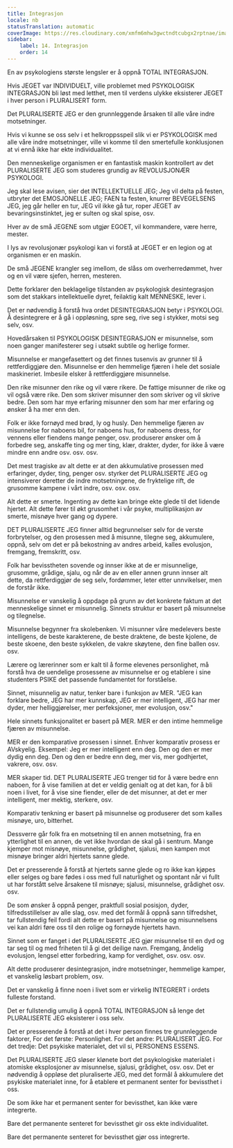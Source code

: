 ```yaml
---
title: Integrasjon
locale: nb
statusTranslation: automatic
coverImage: https://res.cloudinary.com/xmfm6mhw3gwctndtcubgx2rptnae/image/upload/v1740337243/small_cover_educacion_fundamental_a051170f1c.webp
sidebar:
    label: 14. Integrasjon
    order: 14
---
```

En av psykologiens største lengsler er å oppnå TOTAL INTEGRASJON.

Hvis JEGET var INDIVIDUELT, ville problemet med PSYKOLOGISK INTEGRASJON bli løst med letthet, men til verdens ulykke eksisterer JEGET i hver person i PLURALISERT form.

Det PLURALISERTE JEG er den grunnleggende årsaken til alle våre indre motsetninger.

Hvis vi kunne se oss selv i et helkroppsspeil slik vi er PSYKOLOGISK med alle våre indre motsetninger, ville vi komme til den smertefulle konklusjonen at vi ennå ikke har ekte individualitet.

Den menneskelige organismen er en fantastisk maskin kontrollert av det PLURALISERTE JEG som studeres grundig av REVOLUSJONÆR PSYKOLOGI.

Jeg skal lese avisen, sier det INTELLEKTUELLE JEG; Jeg vil delta på festen, utbryter det EMOSJONELLE JEG; FAEN ta festen, knurrer BEVEGELSENS JEG, jeg går heller en tur, JEG vil ikke gå tur, roper JEGET av bevaringsinstinktet, jeg er sulten og skal spise, osv.

Hver av de små JEGENE som utgjør EGOET, vil kommandere, være herre, mester.

I lys av revolusjonær psykologi kan vi forstå at JEGET er en legion og at organismen er en maskin.

De små JEGENE krangler seg imellom, de slåss om overherredømmet, hver og en vil være sjefen, herren, mesteren.

Dette forklarer den beklagelige tilstanden av psykologisk desintegrasjon som det stakkars intellektuelle dyret, feilaktig kalt MENNESKE, lever i.

Det er nødvendig å forstå hva ordet DESINTEGRASJON betyr i PSYKOLOGI. Å desintegrere er å gå i oppløsning, spre seg, rive seg i stykker, motsi seg selv, osv.

Hovedårsaken til PSYKOLOGISK DESINTEGRASJON er misunnelse, som noen ganger manifesterer seg i utsøkt subtile og herlige former.

Misunnelse er mangefasettert og det finnes tusenvis av grunner til å rettferdiggjøre den. Misunnelse er den hemmelige fjæren i hele det sosiale maskineriet. Imbesile elsker å rettferdiggjøre misunnelse.

Den rike misunner den rike og vil være rikere. De fattige misunner de rike og vil også være rike. Den som skriver misunner den som skriver og vil skrive bedre. Den som har mye erfaring misunner den som har mer erfaring og ønsker å ha mer enn den.

Folk er ikke fornøyd med brød, ly og husly. Den hemmelige fjæren av misunnelse for naboens bil, for naboens hus, for naboens dress, for vennens eller fiendens mange penger, osv. produserer ønsker om å forbedre seg, anskaffe ting og mer ting, klær, drakter, dyder, for ikke å være mindre enn andre osv. osv. osv.

Det mest tragiske av alt dette er at den akkumulative prosessen med erfaringer, dyder, ting, penger osv. styrker det PLURALISERTE JEG og intensiverer deretter de indre motsetningene, de fryktelige rift, de grusomme kampene i vårt indre, osv. osv. osv.

Alt dette er smerte. Ingenting av dette kan bringe ekte glede til det lidende hjertet. Alt dette fører til økt grusomhet i vår psyke, multiplikasjon av smerte, misnøye hver gang og dypere.

DET PLURALISERTE JEG finner alltid begrunnelser selv for de verste forbrytelser, og den prosessen med å misunne, tilegne seg, akkumulere, oppnå, selv om det er på bekostning av andres arbeid, kalles evolusjon, fremgang, fremskritt, osv.

Folk har bevisstheten sovende og innser ikke at de er misunnelige, grusomme, grådige, sjalu, og når de av en eller annen grunn innser alt dette, da rettferdiggjør de seg selv, fordømmer, leter etter unnvikelser, men de forstår ikke.

Misunnelse er vanskelig å oppdage på grunn av det konkrete faktum at det menneskelige sinnet er misunnelig. Sinnets struktur er basert på misunnelse og tilegnelse.

Misunnelse begynner fra skolebenken. Vi misunner våre medelevers beste intelligens, de beste karakterene, de beste draktene, de beste kjolene, de beste skoene, den beste sykkelen, de vakre skøytene, den fine ballen osv. osv.

Lærere og lærerinner som er kalt til å forme elevenes personlighet, må forstå hva de uendelige prosessene av misunnelse er og etablere i sine studenters PSIKE det passende fundamentet for forståelse.

Sinnet, misunnelig av natur, tenker bare i funksjon av MER. "JEG kan forklare bedre, JEG har mer kunnskap, JEG er mer intelligent, JEG har mer dyder, mer helliggjørelser, mer perfeksjoner, mer evolusjon, osv."

Hele sinnets funksjonalitet er basert på MER. MER er den intime hemmelige fjæren av misunnelse.

MER er den komparative prosessen i sinnet. Enhver komparativ prosess er AVskyelig. Eksempel: Jeg er mer intelligent enn deg. Den og den er mer dydig enn deg. Den og den er bedre enn deg, mer vis, mer godhjertet, vakrere, osv. osv.

MER skaper tid. DET PLURALISERTE JEG trenger tid for å være bedre enn naboen, for å vise familien at det er veldig genialt og at det kan, for å bli noen i livet, for å vise sine fiender, eller de det misunner, at det er mer intelligent, mer mektig, sterkere, osv.

Komparativ tenkning er basert på misunnelse og produserer det som kalles misnøye, uro, bitterhet.

Dessverre går folk fra en motsetning til en annen motsetning, fra en ytterlighet til en annen, de vet ikke hvordan de skal gå i sentrum. Mange kjemper mot misnøye, misunnelse, grådighet, sjalusi, men kampen mot misnøye bringer aldri hjertets sanne glede.

Det er presserende å forstå at hjertets sanne glede og ro ikke kan kjøpes eller selges og bare fødes i oss med full naturlighet og spontant når vi fullt ut har forstått selve årsakene til misnøye; sjalusi, misunnelse, grådighet osv. osv.

De som ønsker å oppnå penger, praktfull sosial posisjon, dyder, tilfredsstillelser av alle slag, osv. med det formål å oppnå sann tilfredshet, tar fullstendig feil fordi alt dette er basert på misunnelse og misunnelsens vei kan aldri føre oss til den rolige og fornøyde hjertets havn.

Sinnet som er fanget i det PLURALISERTE JEG gjør misunnelse til en dyd og tar seg til og med friheten til å gi det deilige navn. Fremgang, åndelig evolusjon, lengsel etter forbedring, kamp for verdighet, osv. osv. osv.

Alt dette produserer desintegrasjon, indre motsetninger, hemmelige kamper, et vanskelig løsbart problem, osv.

Det er vanskelig å finne noen i livet som er virkelig INTEGRERT i ordets fulleste forstand.

Det er fullstendig umulig å oppnå TOTAL INTEGRASJON så lenge det PLURALISERTE JEG eksisterer i oss selv.

Det er presserende å forstå at det i hver person finnes tre grunnleggende faktorer, For det første: Personlighet. For det andre: PLURALISERT JEG. For det tredje: Det psykiske materialet, det vil si, PERSONENS ESSENS.

Det PLURALISERTE JEG sløser klønete bort det psykologiske materialet i atomiske eksplosjoner av misunnelse, sjalusi, grådighet, osv. osv. Det er nødvendig å oppløse det pluraliserte JEG, med det formål å akkumulere det psykiske materialet inne, for å etablere et permanent senter for bevissthet i oss.

De som ikke har et permanent senter for bevissthet, kan ikke være integrerte.

Bare det permanente senteret for bevissthet gir oss ekte individualitet.

Bare det permanente senteret for bevissthet gjør oss integrerte.

